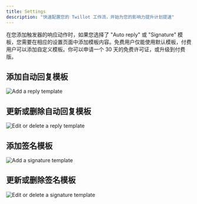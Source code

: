 ```yaml
---
title: Settings
description: "快速配置您的 Twillot 工作流，开始为您的影响力提升计划提速"
---
```


在您添加触发器的响应动作时，如果您选择了 "Auto reply" 或 "Signature" 模板，您需要在相应的设置页面中添加模板内容。免费用户仅能使用默认模板，付费用户可以添加自定义模板。你可以申请一个 30 天的免费许可证，或升级到付费版。

## 添加自动回复模板

<img src="/images/reply-temp.png" alt="Add a reply template" />

## 更新或删除自动回复模板

<img src="/images/edit-reply.png" alt="Edit or delete a reply template" />

## 添加签名模板

<img src="/images/sig-temp.png" alt="Add a signature template" />

## 更新或删除签名模板

<img src="/images/edit-sig.png" alt="Edit or delete a signature template" />
